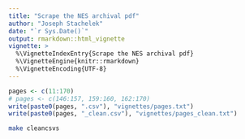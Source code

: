 ```yaml
---
title: "Scrape the NES archival pdf"
author: "Joseph Stachelek"
date: "`r Sys.Date()`"
output: rmarkdown::html_vignette
vignette: >
  %\VignetteIndexEntry{Scrape the NES archival pdf}
  %\VignetteEngine{knitr::rmarkdown}
  %\VignetteEncoding{UTF-8}
---
```


```r
pages <- c(11:170)
# pages <- c(146:157, 159:160, 162:170)
write(paste0(pages, ".csv"), "vignettes/pages.txt")
write(paste0(pages, "_clean.csv"), "vignettes/pages_clean.txt")
```

```bash
make cleancsvs
```
